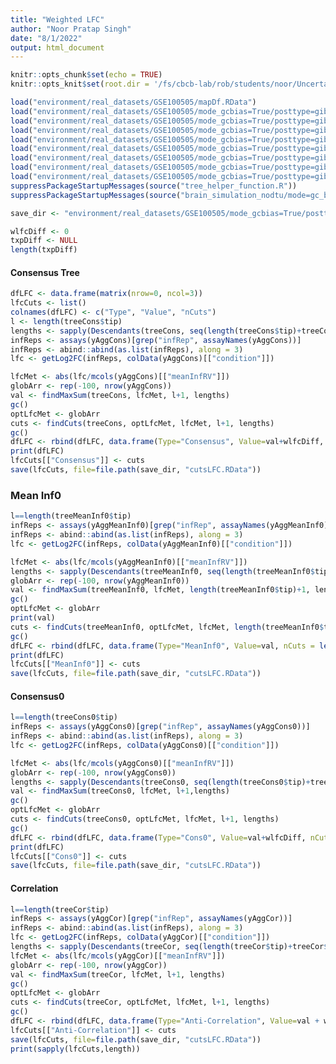 ```yaml
---
title: "Weighted LFC"
author: "Noor Pratap Singh"
date: "8/1/2022"
output: html_document
---
```


```r
knitr::opts_chunk$set(echo = TRUE)
knitr::opts_knit$set(root.dir = '/fs/cbcb-lab/rob/students/noor/Uncertainity/treeTerminusScripts')
```

```r
load("environment/real_datasets/GSE100505/mapDf.RData")
load("environment/real_datasets/GSE100505/mode_gcbias=True/posttype=gibbs_npost=100_tf=100/comp_trees/treeCons.RData")
load("environment/real_datasets/GSE100505/mode_gcbias=True/posttype=gibbs_npost=100_tf=100/comp_trees/treeCons0.RData")
load("environment/real_datasets/GSE100505/mode_gcbias=True/posttype=gibbs_npost=100_tf=100/comp_trees/treeCor.RData")
load("environment/real_datasets/GSE100505/mode_gcbias=True/posttype=gibbs_npost=100_tf=100/comp_trees/treeMeanInf0.RData")
load("environment/real_datasets/GSE100505/mode_gcbias=True/posttype=gibbs_npost=100_tf=100/comp_trees/yAggCons.RData")
load("environment/real_datasets/GSE100505/mode_gcbias=True/posttype=gibbs_npost=100_tf=100/comp_trees/yAggCons0.RData")
load("environment/real_datasets/GSE100505/mode_gcbias=True/posttype=gibbs_npost=100_tf=100/comp_trees/yAggCor.RData")
load("environment/real_datasets/GSE100505/mode_gcbias=True/posttype=gibbs_npost=100_tf=100/comp_trees/yAggMeanInf0.RData")
suppressPackageStartupMessages(source("tree_helper_function.R"))
suppressPackageStartupMessages(source("brain_simulation_nodtu/mode=gc_bias/post_type=gibbs_nrep=100_tf=100/tree_analysis/tree_filter.R"))

save_dir <- "environment/real_datasets/GSE100505/mode_gcbias=True/posttype=gibbs_npost=100_tf=100/comp_trees"

wlfcDiff <- 0
txpDiff <- NULL
length(txpDiff)
```

#### Consensus Tree
```r
dfLFC <- data.frame(matrix(nrow=0, ncol=3))
lfcCuts <- list()
colnames(dfLFC) <- c("Type", "Value", "nCuts")
l <- length(treeCons$tip)
lengths <- sapply(Descendants(treeCons, seq(length(treeCons$tip)+treeCons$Nnode)), length)
infReps <- assays(yAggCons)[grep("infRep", assayNames(yAggCons))]
infReps <- abind::abind(as.list(infReps), along = 3)
lfc <- getLog2FC(infReps, colData(yAggCons)[["condition"]])

lfcMet <- abs(lfc/mcols(yAggCons)[["meanInfRV"]])
globArr <- rep(-100, nrow(yAggCons))
val <- findMaxSum(treeCons, lfcMet, l+1, lengths)
gc()
optLfcMet <- globArr
cuts <- findCuts(treeCons, optLfcMet, lfcMet, l+1, lengths)
gc()
dfLFC <- rbind(dfLFC, data.frame(Type="Consensus", Value=val+wlfcDiff, nCuts = length(cuts)+length(txpDiff)))
print(dfLFC)
lfcCuts[["Consensus"]] <- cuts
save(lfcCuts, file=file.path(save_dir, "cutsLFC.RData"))
```

### Mean Inf0
```r
l==length(treeMeanInf0$tip)
infReps <- assays(yAggMeanInf0)[grep("infRep", assayNames(yAggMeanInf0))]
infReps <- abind::abind(as.list(infReps), along = 3)
lfc <- getLog2FC(infReps, colData(yAggMeanInf0)[["condition"]])

lfcMet <- abs(lfc/mcols(yAggMeanInf0)[["meanInfRV"]])
lengths <- sapply(Descendants(treeMeanInf0, seq(length(treeMeanInf0$tip)+treeMeanInf0$Nnode)), length)
globArr <- rep(-100, nrow(yAggMeanInf0))
val <- findMaxSum(treeMeanInf0, lfcMet, length(treeMeanInf0$tip)+1, lengths)
gc()
optLfcMet <- globArr
print(val)
cuts <- findCuts(treeMeanInf0, optLfcMet, lfcMet, length(treeMeanInf0$tip)+1, lengths)
gc()
dfLFC <- rbind(dfLFC, data.frame(Type="MeanInf0", Value=val, nCuts = length(cuts)))
print(dfLFC)
lfcCuts[["MeanInf0"]] <- cuts
save(lfcCuts, file=file.path(save_dir, "cutsLFC.RData"))
```

#### Consensus0
```r
l==length(treeCons0$tip)
infReps <- assays(yAggCons0)[grep("infRep", assayNames(yAggCons0))]
infReps <- abind::abind(as.list(infReps), along = 3)
lfc <- getLog2FC(infReps, colData(yAggCons0)[["condition"]])

lfcMet <- abs(lfc/mcols(yAggCons0)[["meanInfRV"]])
globArr <- rep(-100, nrow(yAggCons0))
lengths <- sapply(Descendants(treeCons0, seq(length(treeCons0$tip)+treeCons0$Nnode)), length)
val <- findMaxSum(treeCons0, lfcMet, l+1,lengths)
gc()
optLfcMet <- globArr
cuts <- findCuts(treeCons0, optLfcMet, lfcMet, l+1, lengths)
gc()
dfLFC <- rbind(dfLFC, data.frame(Type="Cons0", Value=val+wlfcDiff, nCuts = length(cuts) + length(txpDiff)))
print(dfLFC)
lfcCuts[["Cons0"]] <- cuts
save(lfcCuts, file=file.path(save_dir, "cutsLFC.RData"))
```

#### Correlation
```r
l==length(treeCor$tip)
infReps <- assays(yAggCor)[grep("infRep", assayNames(yAggCor))]
infReps <- abind::abind(as.list(infReps), along = 3)
lfc <- getLog2FC(infReps, colData(yAggCor)[["condition"]])
lengths <- sapply(Descendants(treeCor, seq(length(treeCor$tip)+treeCor$Nnode)), length)
lfcMet <- abs(lfc/mcols(yAggCor)[["meanInfRV"]])
globArr <- rep(-100, nrow(yAggCor))
val <- findMaxSum(treeCor, lfcMet, l+1, lengths)
gc()
optLfcMet <- globArr
cuts <- findCuts(treeCor, optLfcMet, lfcMet, l+1, lengths)
gc()
dfLFC <- rbind(dfLFC, data.frame(Type="Anti-Correlation", Value=val + wlfcDiff, nCuts = length(cuts) + length(txpDiff)))
lfcCuts[["Anti-Correlation"]] <- cuts
save(lfcCuts, file=file.path(save_dir, "cutsLFC.RData"))
print(sapply(lfcCuts,length))
```
